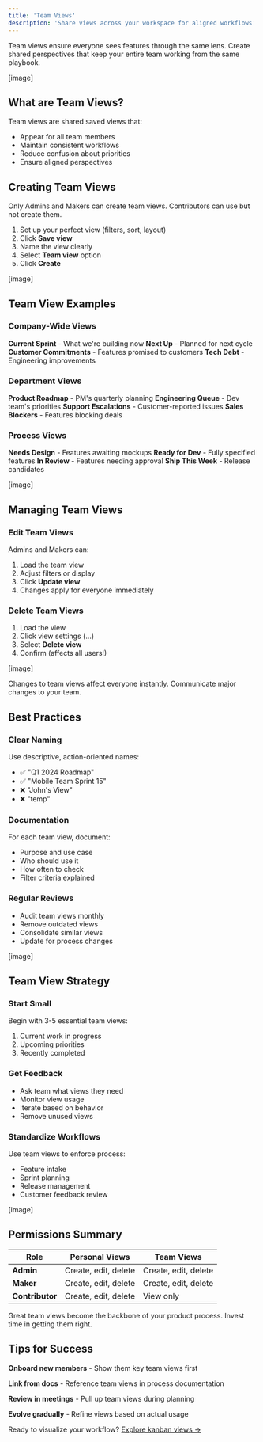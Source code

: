```yaml
---
title: 'Team Views'
description: 'Share views across your workspace for aligned workflows'
---
```


Team views ensure everyone sees features through the same lens. Create shared perspectives that keep your entire team working from the same playbook.

[image]

## What are Team Views?

Team views are shared saved views that:
- Appear for all team members
- Maintain consistent workflows
- Reduce confusion about priorities
- Ensure aligned perspectives

## Creating Team Views

<Note>
Only Admins and Makers can create team views. Contributors can use but not create them.
</Note>

1. Set up your perfect view (filters, sort, layout)
2. Click **Save view**
3. Name the view clearly
4. Select **Team view** option
5. Click **Create**

[image]

## Team View Examples

### Company-Wide Views
**Current Sprint** - What we're building now
**Next Up** - Planned for next cycle  
**Customer Commitments** - Features promised to customers
**Tech Debt** - Engineering improvements

### Department Views  
**Product Roadmap** - PM's quarterly planning
**Engineering Queue** - Dev team's priorities
**Support Escalations** - Customer-reported issues
**Sales Blockers** - Features blocking deals

### Process Views
**Needs Design** - Features awaiting mockups
**Ready for Dev** - Fully specified features
**In Review** - Features needing approval
**Ship This Week** - Release candidates

[image]

## Managing Team Views

### Edit Team Views
Admins and Makers can:
1. Load the team view
2. Adjust filters or display
3. Click **Update view**
4. Changes apply for everyone immediately

### Delete Team Views
1. Load the view
2. Click view settings (...)
3. Select **Delete view**
4. Confirm (affects all users!)

[image]

<Warning>
Changes to team views affect everyone instantly. Communicate major changes to your team.
</Warning>

## Best Practices

### Clear Naming
Use descriptive, action-oriented names:
- ✅ "Q1 2024 Roadmap"
- ✅ "Mobile Team Sprint 15"
- ❌ "John's View"
- ❌ "temp"

### Documentation
For each team view, document:
- Purpose and use case
- Who should use it
- How often to check
- Filter criteria explained

### Regular Reviews
- Audit team views monthly
- Remove outdated views
- Consolidate similar views
- Update for process changes

[image]

## Team View Strategy

### Start Small
Begin with 3-5 essential team views:
1. Current work in progress
2. Upcoming priorities
3. Recently completed

### Get Feedback
- Ask team what views they need
- Monitor view usage
- Iterate based on behavior
- Remove unused views

### Standardize Workflows
Use team views to enforce process:
- Feature intake
- Sprint planning
- Release management
- Customer feedback review

[image]

## Permissions Summary

| Role | Personal Views | Team Views |
|------|----------------|------------|
| **Admin** | Create, edit, delete | Create, edit, delete |
| **Maker** | Create, edit, delete | Create, edit, delete |
| **Contributor** | Create, edit, delete | View only |

<Info>
Great team views become the backbone of your product process. Invest time in getting them right.
</Info>

## Tips for Success

**Onboard new members** - Show them key team views first

**Link from docs** - Reference team views in process documentation

**Review in meetings** - Pull up team views during planning

**Evolve gradually** - Refine views based on actual usage

Ready to visualize your workflow? [Explore kanban views →](/views/kanban)